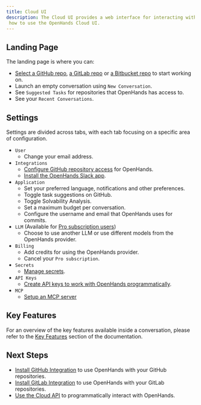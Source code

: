 ```yaml
---
title: Cloud UI
description: The Cloud UI provides a web interface for interacting with OpenHands. This page provides references on
 how to use the OpenHands Cloud UI.
---
```


## Landing Page

The landing page is where you can:

- [Select a GitHub repo](/usage/cloud/github-installation#working-with-github-repos-in-openhands-cloud),
  [a GitLab repo](/usage/cloud/gitlab-installation#working-with-gitlab-repos-in-openhands-cloud) or
  [a Bitbucket repo](/usage/cloud/bitbucket-installation#working-with-bitbucket-repos-in-openhands-cloud) to start working on.
- Launch an empty conversation using `New Conversation`.
- See `Suggested Tasks` for repositories that OpenHands has access to.
- See your `Recent Conversations`.

## Settings

Settings are divided across tabs, with each tab focusing on a specific area of configuration.

- `User`
  - Change your email address.
- `Integrations`
  - [Configure GitHub repository access](/usage/cloud/github-installation#modifying-repository-access) for OpenHands.
  - [Install the OpenHands Slack app](/usage/cloud/slack-installation).
- `Application`
  - Set your preferred language, notifications and other preferences.
  - Toggle task suggestions on GitHub.
  - Toggle Solvability Analysis.
  - Set a maximum budget per conversation.
  - Configure the username and email that OpenHands uses for commits.
- `LLM` (Available for [Pro subscription users](/usage/cloud/pro-subscription))
  - Choose to use another LLM or use different models from the OpenHands provider.
- `Billing`
  - Add credits for using the OpenHands provider.
  - Cancel your `Pro subscription`.
- `Secrets`
  - [Manage secrets](/usage/settings/secrets-settings).
- `API Keys`
  - [Create API keys to work with OpenHands programmatically](/usage/cloud/cloud-api).
- `MCP`
  - [Setup an MCP server](/usage/settings/mcp-settings)

## Key Features

For an overview of the key features available inside a conversation, please refer to the [Key Features](/usage/key-features)
section of the documentation.

## Next Steps

- [Install GitHub Integration](/usage/cloud/github-installation) to use OpenHands with your GitHub repositories.
- [Install GitLab Integration](/usage/cloud/gitlab-installation) to use OpenHands with your GitLab repositories.
- [Use the Cloud API](/usage/cloud/cloud-api) to programmatically interact with OpenHands.
